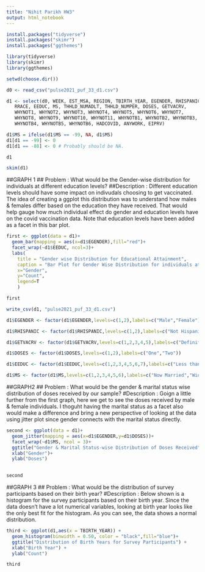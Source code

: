 ---
title: "Nihit Parikh HW3"
output: html_notebook
---

```{r}
install.packages("tidyverse")
install.packages("skimr")
install.packages("ggthemes")
```
```{r}
library(tidyverse)
library(skimr)
library(ggthemes)
```
```{r}
setwd(choose.dir())
```

```{r}
d0 <- read_csv("pulse2021_puf_33_d1.csv")
```

```{r}
d1 <- select(d0, WEEK, EST_MSA, REGION, TBIRTH_YEAR, EGENDER, RHISPANIC,
   RRACE, EEDUC, MS, THHLD_NUMADLT, THHLD_NUMPER, DOSES, GETVACRV,
   WHYNOT1, WHYNOT2, WHYNOT3, WHYNOT4, WHYNOT5, WHYNOT6, WHYNOT7,
   WHYNOT8, WHYNOT9, WHYNOT10, WHYNOT11, WHYNOTB1, WHYNOTB2, WHYNOTB3,
   WHYNOTB4, WHYNOTB5, WHYNOTB6, HADCOVID, ANYWORK, EIPRV)
```
```{r}
d1$MS = ifelse(d1$MS == -99, NA, d1$MS)
d1[d1 == -99] <- 0
d1[d1 == -88] <- 0 # Probably should be NA.
```
```{r}
d1
```



```{r}
skim(d1)
```
##GRAPH 1
## Problem : What would be the Gender-wise distribution for individuals at different education levels?
##Description : Different education levels should have some impact on indivudals choosing to get vaccinated. The idea of creating a ggplot this distribution was to understand how males & females differ based on the education they have received. That would help gauge how much individual effect do gender and education levels have on the covid vaccination data. Note that education levels have been added as a facet in this bar plot.
```{r}
first <- ggplot(data = d1)+
  geom_bar(mapping = aes(x=d1$EGENDER),fill="red")+
  facet_wrap(~d1$EEDUC, ncol=3)+
  labs(
    title = "Gender wise Distribution for Educational Attainment", 
    caption = "Bar Plot for Gender Wise Distribution for individuals at different education levels",
    x="Gender", 
    y="Count",
    legend=T
    )
```
```{r}
first
```


```{r}
write_csv(d1, "pulse2021_puf_33_d1.csv")
```

```{r}
d1$EGENDER <- factor(d1$EGENDER,levels=c(1,2),labels=c("Male","Female"))
```

```{r}
d1$RHISPANIC <- factor(d1$RHISPANIC,levels=c(1,2),labels=c("Not Hispanic","Hispanic"))
```
```{r}
d1$GETVACRV <- factor(d1$GETVACRV,levels=c(1,2,3,4,5),labels=c("Definitely","Probably","Not sure","Probably Not","Definitely Not"))
```
```{r}
d1$DOSES <- factor(d1$DOSES,levels=c(1,2),labels=c("One","Two"))
```

```{r}
d1$EEDUC <- factor(d1$EEDUC,levels=c(1,2,3,4,5,6,7),labels=c("Less than High School","Some High School","High school Graduate","Some College","Associate Degree","Bachelor's Degree","Graduate Degree"))
```
```{r}
d1$MS <- factor(d1$MS,levels=c(1,2,3,4,5,6),labels=c("Now Married","Widowed","Divorced","Separated","Never Married","NA"))
```

##GRAPH2
## Problem : What would be the gender & marital status wise distribution of doses received by our sample?
#Description : Goign a little further from the first graph, here we get to see the doses received by male & female individuals. I thoguht having the marital status as a facet also would make a difference and bring a new perspective of looking at the data using jitter plot since gender connects with the marital status directly.
```{r}
second <- ggplot(data = d1)+
  geom_jitter(mapping = aes(x=d1$EGENDER,y=d1$DOSES))+
  facet_wrap(~d1$MS, ncol = 3)+
  ggtitle("Gender & Marital Status-wise Distribution of Doses Received")+
  xlab("Gender")+ 
  ylab("Doses")
  
```
```{r}
second
```

##GRAPH 3
## Problem : What would be the distribution of survey participants based on their birth year?
#Description : Below shown is a histogram for the survey participants based on their birth year. Since the data doesn't have a lot numerical variables, looking at birth year looks like the only best fit for the histogram. As you can see, the data shows a normal distribution.
```{r}
third <- ggplot(d1,aes(x = TBIRTH_YEAR)) +
  geom_histogram(binwidth = 0.50, color = "black",fill="blue")+
  ggtitle("Distribution of Birth Years for Survey Participants") +
  xlab("Birth Year") +
  ylab("Count")
```
```{r}
third
```

